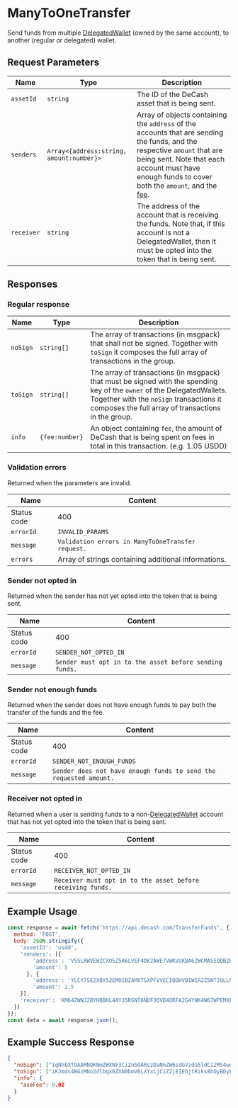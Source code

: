 # ManyToOneTransfer

Send funds from multiple [DelegatedWallet](#TODO) (owned by the same account), to another (regular or delegated) wallet.

## Request Parameters

|     Name    |                    Type                   | Description |
| ----------- | ----------------------------------------- | ----------- | 
| `assetId`   | `string`                                  | The ID of the DeCash asset that is being sent. |
| `senders`   | `Array<{address:string, amount:number}>`  | Array of objects containing the `address` of the accounts that are sending the funds, and the respective `amount` that are being sent. Note that each account must have enough funds to cover both the `amount`, and the [fee](#TODO). |
| `receiver`  | `string`                                  | The address of the account that is receiving the funds. Note that, if this account is not a DelegatedWallet, then it must be opted into the token that is being sent. | 

## Responses

### Regular response

|     Name    |         Type        | Description |
| ----------- | ------------------- | ----------- | 
| `noSign`    | `string[]`          | The array of transactions (in msgpack) that shall not be signed. Together with `toSign` it composes the full array of transactions in the group. |
| `toSign`    | `string[]`          | The array of transactions (in msgpack) that must be signed with the spending key of the `owner` of the DelegatedWallets. Together with the `noSign` transactions it composes the full array of transactions in the group. |
| `info`      | `{fee:number}`      | An object containing `fee`, the amount of DeCash that is being spent on fees in total in this transaction. (e.g. 1.05 USDD) | 

### Validation errors

Returned when the parameters are invalid.

|     Name    |                              Content                              |
| ----------- | ----------------------------------------------------------------- |
| Status code | 400                                                               |
| `errorId`   | `INVALID_PARAMS`                                                  |
| `message`   | `Validation errors in ManyToOneTransfer request.`                 | 
| `errors`    | Array of strings containing additional informations.              |

### Sender not opted in 

Returned when the sender has not yet opted into the token that is being sent.

|     Name    |                              Content                              |
| ----------- | ----------------------------------------------------------------- |
| Status code | 400                                                               |
| `errorId`   | `SENDER_NOT_OPTED_IN`                                             |
| `message`   | `Sender must opt in to the asset before sending funds.`           | 

### Sender not enough funds

Returned when the sender does not have enough funds to pay both the transfer of the funds and the fee.

|     Name    |                              Content                              |
| ----------- | ----------------------------------------------------------------- |
| Status code | 400                                                               |
| `errorId`   | `SENDER_NOT_ENOUGH_FUNDS`                                         |
| `message`   | `Sender does not have enough funds to send the requested amount.` |

### Receiver not opted in

Returned when a user is sending funds to a non-[DelegatedWallet](#TODO) account that has not yet opted into the token that is being sent.

|     Name    |                              Content                              |
| ----------- | ----------------------------------------------------------------- |
| Status code | 400                                                               |
| `errorId`   | `RECEIVER_NOT_OPTED_IN`                                           |
| `message`   | `Receiver must opt in to the asset before receiving funds.`       |

## Example Usage

```js
const response = await fetch('https://api.decash.com/TransferFunds', {
  method: 'POST',
  body: JSON.stringify({
    'assetId': 'usdd', 
    'senders': [{
        'address': 'V55LRWVEWZCXO5Z5A6LVEF4DK2AWE7VWKVUKBA6ZWCMA55ODBZKSDDQRBU', 
        'amount': 5
      }, {
        'address': 'YLCY7SE2XBY52EMOIBZAMXTSXPFVVECIQOHVBIWIR2Z5NT2QLLN2ADZZSE', 
        'amount': 2.5
    }], 
    'receiver': 'KM64ZWNJ2BYHBBKL4AY35RGNT6NDF3QVD4ORFA2G4YNK4W67WPEMXFDDQU'
  })
});
const data = await response.json();
```

## Example Success Response

```json
{
  "noSign": ["iqNhbXTOAAMNQKNmZWXNF3CiZnbOARszDaNnZW6sdGVzdG5ldC12MS4womdoxCBIY7UYpLPITsgQ8i1PEIHLD3HwWaesIN7GL39w5Qk6IqNncnDEIDnKTZuJLbfcljHVYwvzhi6+i0G1gm3aJ/rvN0BsCOMkomx2zgEbNvWjcmN2xCBTPczZqdBwcIVL4DG+xM2fmjLuFR8dEoNG5hquW9+zyKNzbmTEIGvkIhQ8kyZFK6yPPqxPgOpyqgq3DUTTf62WCXzMNcePpHR5cGWjcGF5", "iaRhcmN2xCBTPczZqdBwcIVL4DG+xM2fmjLuFR8dEoNG5hquW9+zyKJmds4BGzMNo2dlbqx0ZXN0bmV0LXYxLjCiZ2jEIEhjtRiks8hOyBDyLU8QgcsPcfBZp6wg3sYvf3DlCToio2dycMQgOcpNm4ktt9yWMdVjC/OGLr6LQbWCbdon+u83QGwI4ySibHbOARs29aNzbmTEIFM9zNmp0HBwhUvgMb7EzZ+aMu4VHx0Sg0bmGq5b37PIpHR5cGWlYXhmZXKkeGFpZM4DGUVQ", "iqRhYW10AqRhcmN2xCBr5CIUPJMmRSusjz6sT4DqcqoKtw1E03+tlgl8zDXHj6Jmds4BGzMNo2dlbqx0ZXN0bmV0LXYxLjCiZ2jEIEhjtRiks8hOyBDyLU8QgcsPcfBZp6wg3sYvf3DlCToio2dycMQgOcpNm4ktt9yWMdVjC/OGLr6LQbWCbdon+u83QGwI4ySibHbOARs29aNzbmTEIK96uNqktkV3dz0Hl1IXg1aBYn62VWigg9mwmA71ww5VpHR5cGWlYXhmZXKkeGFpZM4DGUVQ", "iqRhYW10zQHzpGFyY3bEIFM9zNmp0HBwhUvgMb7EzZ+aMu4VHx0Sg0bmGq5b37PIomZ2zgEbMw2jZ2VurHRlc3RuZXQtdjEuMKJnaMQgSGO1GKSzyE7IEPItTxCByw9x8FmnrCDexi9/cOUJOiKjZ3JwxCA5yk2biS233JYx1WML84YuvotBtYJt2if67zdAbAjjJKJsds4BGzb1o3NuZMQgr3q42qS2RXd3PQeXUheDVoFifrZVaKCD2bCYDvXDDlWkdHlwZaVheGZlcqR4YWlkzgMZRVA=", "iqRhYW10zPukYXJjdsQgUz3M2anQcHCFS+AxvsTNn5oy7hUfHRKDRuYarlvfs8iiZnbOARszDaNnZW6sdGVzdG5ldC12MS4womdoxCBIY7UYpLPITsgQ8i1PEIHLD3HwWaesIN7GL39w5Qk6IqNncnDEIDnKTZuJLbfcljHVYwvzhi6+i0G1gm3aJ/rvN0BsCOMkomx2zgEbNvWjc25kxCDCxY/Imrhx3RGOQHIGXnK7y1qQSIOPUKLIjrPWz1Ba26R0eXBlpWF4ZmVypHhhaWTOAxlFUA=="],
  "toSign": ["iKJmds4BGzMNo2dlbqx0ZXN0bmV0LXYxLjCiZ2jEIEhjtRiks8hOyBDyLU8QgcsPcfBZp6wg3sYvf3DlCToio2dycMQgOcpNm4ktt9yWMdVjC/OGLr6LQbWCbdon+u83QGwI4ySibHbOARs29aNyY3bEIF31eqX/L2cKuT4a+NfHsT//chu0l/1l/WhK/ut7D7jao3NuZMQgXfV6pf8vZwq5Phr418exP/9yG7SX/WX9aEr+63sPuNqkdHlwZaNwYXk="], 
  "info": {
    "asaFee": 0.02
  }
}
```
